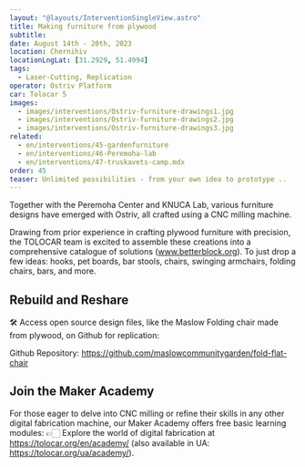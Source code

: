 ```yaml
---
layout: "@layouts/InterventionSingleView.astro"
title: Making furniture from plywood 
subtitle:
date: August 14th - 20th, 2023
location: Chernihiv
locationLngLat: [31.2929, 51.4994] 
tags: 
  - Laser-Cutting, Replication
operator: Ostriv Platform
car: Tolocar 5
images:
  - images/interventions/Ostriv-furniture-drawings1.jpg  
  - images/interventions/Ostriv-furniture-drawings2.jpg
  - images/interventions/Ostriv-furniture-drawings3.jpg 
related:
  - en/interventions/45-gardenfurniture
  - en/interventions/46-Peremoha-lab
  - en/interventions/47-truskavets-camp.mdx
order: 45
teaser: Unlimited possibilities - from your own idea to prototype ..
---
```

Together with the Peremoha Center and KNUCA Lab, various furniture designs have emerged with Ostriv, all crafted using a CNC milling machine.

Drawing from prior experience in crafting plywood furniture with precision, the TOLOCAR team is excited to assemble these creations into a comprehensive catalogue of solutions (www.betterblock.org). To just drop a few ideas: hooks, pet boards, bar stools, chairs, swinging armchairs, folding chairs, bars, and more.

## Rebuild and Reshare 

🛠️ Access open source design files, like the Maslow Folding chair made from plywood, on Github for replication:

Github Repository: https://github.com/maslowcommunitygarden/fold-flat-chair

## Join the Maker Academy

For those eager to delve into CNC milling or refine their skills in any other digital fabrication machine, our Maker Academy offers free basic learning modules:
👉🏻 Explore the world of digital fabrication at https://tolocar.org/en/academy/ (also available in UA: https://tolocar.org/ua/academy/).
